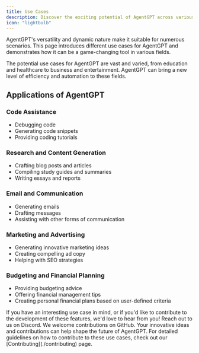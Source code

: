 ```yaml
---
title: Use Cases
description: Discover the exciting potential of AgentGPT across various fields.
icon: "lightbulb"
---
```


AgentGPT's versatility and dynamic nature make it suitable for numerous scenarios. This page introduces different use cases for AgentGPT and demonstrates how it can be a game-changing tool in various fields.

<Info>
  The potential use cases for AgentGPT are vast and varied, from education and healthcare to business and entertainment. AgentGPT can bring a new level of efficiency and automation to these fields.
</Info>

## Applications of AgentGPT

### Code Assistance

- Debugging code
- Generating code snippets
- Providing coding tutorials

### Research and Content Generation

- Crafting blog posts and articles
- Compiling study guides and summaries
- Writing essays and reports

### Email and Communication

- Generating emails
- Drafting messages
- Assisting with other forms of communication

### Marketing and Advertising

- Generating innovative marketing ideas
- Creating compelling ad copy
- Helping with SEO strategies

### Budgeting and Financial Planning

- Providing budgeting advice
- Offering financial management tips
- Creating personal financial plans based on user-defined criteria

<CardGroup cols={2}>
  <Card
    title="Contribute on Discord"
    icon="discord"
    href="https://discord.gg/jdSBAnmdnY"
  >
    If you have an interesting use case in mind, or if you'd like to contribute to the development of these features, we'd love to hear from you! Reach out to us on Discord.
  </Card>
  <Card
    title="Contribute on GitHub"
    icon="github"
    href="https://github.com/reworkd/AgentGPT"
  >
    We welcome contributions on GitHub. Your innovative ideas and contributions can help shape the future of AgentGPT.
  </Card>
</CardGroup>

<Note>
  For detailed guidelines on how to contribute to these use cases, check out our
  [Contributing](./contributing) page.
</Note>

